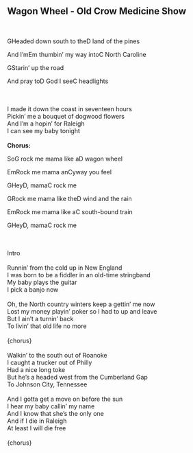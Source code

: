 ## Wagon Wheel - Old Crow Medicine Show
\
<p class='song show-chords'><span class='chord'>G</span>Headed down south to the<span class='chord'>D</span> land of the pines</p>
<p class='song show-chords'>And I'm<span class='chord'>Em</span> thumbin' my way into<span class='chord'>C</span> North Caroline</p>
<p class='song show-chords'><span class='chord'>G</span>Starin' up the road</p>
<p class='song show-chords'>And pray to<span class='chord'>D</span> God I see<span class='chord'>C</span> headlights</p>
\
\
I made it down the coast in seventeen hours \
Pickin' me a bouquet of dogwood flowers \
And I'm a hopin' for Raleigh \
I can see my baby tonight\
\
**Chorus:**\
<p class='song show-chords'>So<span class='chord'>G</span> rock me mama like a<span class='chord'>D</span> wagon wheel</p>
<p class='song show-chords'><span class='chord'>Em</span>Rock me mama an<span class='chord'>C</span>yway you feel</p>
<p class='song show-chords'><span class='chord'>G</span>Hey<span class='chord'>D</span>, mama<span class='chord'>C</span> rock me</p>
<p class='song show-chords'><span class='chord'>G</span>Rock me mama like the<span class='chord'>D</span> wind and the rain</p>
<p class='song show-chords'><span class='chord'>Em</span>Rock me mama like a<span class='chord'>C</span> south-bound train</p>
<p class='song show-chords'><span class='chord'>G</span>Hey<span class='chord'>D</span>, mama<span class='chord'>C</span> rock me</p>
\
\
Intro\
\
Runnin' from the cold up in New England\
I was born to be a fiddler in an old-time stringband\
My baby plays the guitar\
I pick a banjo now\
\
Oh, the North country winters keep a gettin' me now\
Lost my money playin' poker so I had to up and leave\
But I ain't a turnin' back\
To livin' that old life no more\
\
{chorus}\
\
Walkin' to the south out of Roanoke\
I caught a trucker out of Philly\
Had a nice long toke\
But he's a headed west from the Cumberland Gap\
To Johnson City, Tennessee\
\
And I gotta get a move on before the sun\
I hear my baby callin' my name\
And I know that she's the only one\
And if I die in Raleigh\
At least I will die free\
\
{chorus}\
